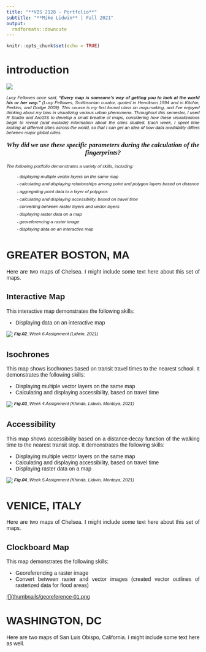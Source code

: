 ```yaml
---
title: "**VIS 2128 - Portfolio**"
subtitle: "**Mike Lidwin** | Fall 2021"
output: 
  rmdformats::downcute
---
```


```r
knitr::opts_chunk$set(echo = TRUE)
```

<style>
body {
text-align: justify}
</style>

<style>
body {
font-family: arial}
</style>

# introduction

[![](thumbnails/focus-01.PNG)](https://mike-lid.github.io/folio/fullsize/focus.pdf){target="_blank"}


\superscript^*Lucy Fellowes once  said, __"Every map is someone’s way of getting you to look at the world his or her  way."__ (Lucy  Fellowes,  Smithsonian  curator,  quoted  in  Henrikson  1994 and in Kitchin, Perkins, and Dodge 2009). This course is my first formal class on map-making, and I've enjoyed thinking about my bias in visualizing various urban phenomena. Throughout this semester, I used R Studio and ArcGIS to develop a small breathe of maps, considering  how these visualizations begin to reveal (and exclude) information about the cities studied. Each week, I spent time looking at different cities across the world, so that I can get an idea of how data availability differs between major global cities. *^

<center>
<p style="font-family: times, serif; font-size:13pt; font-style:italic">
    **Why did we use these specific parameters during the calculation of the fingerprints?**
</p>
</center>

\superscript^*The following portfolio demonstrates a variety of skills, including:*^ 

|        \superscript^*- displaying multiple vector layers on the same map*^  
|        \superscript^*- calculating and displaying relationships among point and polygon layers based on distance*^  
|        \superscript^*- aggregating point data to a layer of polygons*^  
|        \superscript^*- calculating and displaying accessibility, based on travel time*^  
|        \superscript^*- converting between raster layers and vector layers*^  
|        \superscript^*- displaying raster data on a map*^  
|        \superscript^*- georeferencing a raster image*^  
|        \superscript^*- displaying data on an interactive map*^  

# **GREATER BOSTON, MA**
Here are two maps of Chelsea. I might include some text here about this set of maps.

## **Interactive Map**
This interactive map demonstrates the following skills: 

* Displaying data on an interactive map

[![](thumbnails/interactive_map.PNG)](https://mike-lid.github.io/folio/fullsize/LIDWIN_Week6_InteractiveMap.html){target="_blank"}
\superscript^*__Fig.02___Week 6 Assignment (Lidwin, 2021)*^

## **Isochrones**
This map shows isochrones based on transit travel times to the nearest school. It demonstrates the following skills:

* Displaying multiple vector layers on the same map
* Calculating and displaying accessibility, based on travel time

[![](thumbnails/a_chelsea_isocrone.png)](https://mike-lid.github.io/folio/fullsize/a_chelsea_isocrone.pdf){target="_blank"}
\superscript^*__Fig.03___Week 4 Assignment (Khinda, Lidwin, Montoya, 2021)*^


## **Accessibility**
This map shows accessibility based on a distance-decay function of the walking time to the nearest transit stop. It demonstrates the following skills:

* Displaying multiple vector layers on the same map
* Calculating and displaying accessibility, based on travel time
* Displaying raster data on a map

[![](thumbnails/map8.jpg)](https://mike-lid.github.io/folio/fullsize/map8.jpg){target="_blank"}
\superscript^*__Fig.04___Week 5 Assignment (Khinda, Lidwin, Montoya, 2021)*^



# **VENICE, ITALY**
Here are two maps of Chelsea. I might include some text here about this set of maps.

## **Clockboard Map**
This map demonstrates the following skills:

* Georeferencing a raster image
* Convert between raster and vector images (created vector outlines of rasterized data for flood areas)

[![](thumbnails/georeference-01.png](https://mike-lid.github.io/folio/fullsize/georeference.pdf){target="_blank"}

# **WASHINGTON, DC**
Here are two maps of San Luis Obispo, California. I might include some text here as well.


